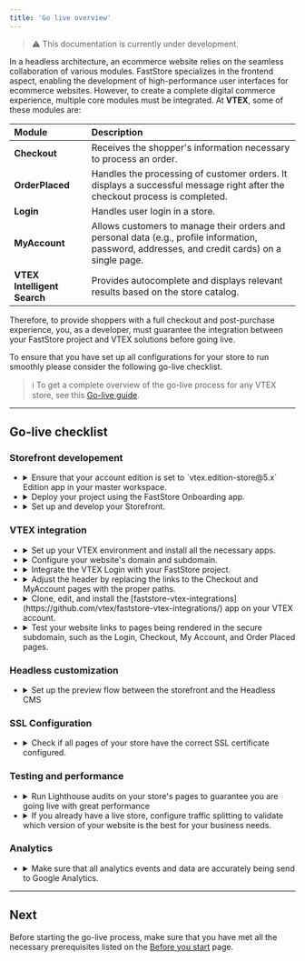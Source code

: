 ```yaml
---
title: 'Go live overview'
---
```


>⚠️ This documentation is currently under development.

In a headless architecture, an ecommerce website relies on the seamless collaboration of various modules. FastStore specializes in the frontend aspect, enabling the development of high-performance user interfaces for ecommerce websites. However, to create a complete digital commerce experience, multiple core modules must be integrated. At **VTEX**, some of these modules are:

| Module                      | Description                                                                                                                             |
| :-------------------------- | :-------------------------------------------------------------------------------------------------------------------------------------- |
| **Checkout**                | Receives the shopper's information necessary to process an order.                                                                       |
| **OrderPlaced**             | Handles the processing of customer orders. It displays a successful message right after the checkout process is completed.                                                            |
| **Login**                   | Handles user login in a store.                                                                                                          |
| **MyAccount**               | Allows customers to manage their orders and personal data (e.g., profile information, password, addresses, and credit cards) on a single page. |
| **VTEX Intelligent Search** | Provides autocomplete and displays relevant results based on the store catalog.                                                                 |

Therefore, to provide shoppers with a full checkout and post-purchase experience, you, as a developer, must guarantee the integration between your FastStore project and VTEX solutions before going live.

To ensure that you have set up all configurations for your store to run smoothly please consider the following go-live checklist.

>ℹ️ To get a complete overview of the go-live process for any VTEX store, see this [Go-live guide](https://help.vtex.com/tracks/go-live-your-store--4Ns5FxIiksmjsdX2yOTduM/1iP90RcJvlrfQhnlxM54wo).

---

## Go-live checklist

### Storefront developement

<ul class="nx-section-checklist">
<li>
<CheckboxField label="Checking the account edition" id="checkboxfield-account" />
<details>
<summary>Ensure that your account edition is set to `vtex.edition-store@5.x` Edition app in your master workspace.</summary>

<table class="nx-simple-table">
<thead>
<tr>
    <th>Management</th>
    <th>Reference</th>
</tr>
</thead>
<tbody>
<tr>
    <td>Agency and VTEX Support</td>
    <td>If your account uses a different Edition App version, <a href="https://help.vtex.com/en/support">open a support ticket</a> requesting the installation of the vtex.edition-store@5.x.</td>
</tr>
</tbody>
</table>
</details>
</li>
<li>
<CheckboxField label="Deploying with FastStore Onboarding" id="checkboxfield-onboarding" />
<details>
<summary>Deploy your project using the FastStore Onboarding app.</summary>

<table class="nx-simple-table">
<thead>
<tr>
    <th>Management</th>
    <th>Reference</th>
</tr>
</thead>
<tbody>
<tr>
    <td>Agency</td>
    <td><a class="" href="/docs/guides/faststore/getting-started-1-faststore-onboarding-overview">FastStore Onboarding</a></td>
</tr>
</tbody>
</table>
</details>
</li>
<li>
<CheckboxField label="Setting up the project" id="checkboxfield-setting-up" />
<details>
<summary>Set up and develop your Storefront.</summary>

<table class="nx-simple-table">
<thead>
<tr>
  <th>Management</th>
  <th>Reference</th>
</tr>
</thead>
<tbody>
<tr>
  <td>Agency</td>
  <td><a href="/docs/getting-started/2-setting-up-the-project">Setting up the project</a></td>
</tr>
</tbody>
</table>

</details>
</li>
</ul>

### VTEX integration

<ul class="nx-section-checklist">
<li>
<CheckboxField label="Setting up a VTEX account" id="checkboxfield-account" />
<details>
<summary>Set up your VTEX environment and install all the necessary apps.</summary>

<table class="nx-simple-table">
<thead>
<tr>
<th>Management</th>
<th>Reference</th>
</tr>
</thead>
<tbody>
<tr>
<td>Agency</td>
<td><a href="/docs/guides/faststore/go-live-1-setting-up-vtex-account-for-faststore">Setting up a VTEX account for FastStore</a></td>
</tr>
</tbody>
</table>

</details>
</li>

<li>
<CheckboxField label="Configuring external DNS for a custom domain" id="checkboxfield-dns" />
<details>
<summary>Configure your website's domain and subdomain.</summary>

<table class="nx-simple-table">
<thead>
<tr>
<th>Management</th>
<th>Reference</th>
</tr>
</thead>
<tbody>
<tr>
<td>Agency and VTEX Support</td>
<td><a href="/docs/guides/faststore/go-live-2-configuring-external-dns">Configuring external DNS for a custom domain</a></td>
</tr>
</tbody>
</table>

</details>
</li>

<li>
<CheckboxField label="Integrating the VTEX Login" id="checkboxfield-login" />
<details>
<summary>Integrate the VTEX Login with your FastStore project.</summary>

<table class="nx-simple-table">
<thead>
<tr>
    <th>Management</th>
    <th>Reference</th>
</tr>
</thead>
<tbody>
<tr>
    <td>Agency and VTEX Support</td>
    <td><a href="/docs/guides/faststore/go-live-3-integrating-the-the-vtex-login">Integrating the VTEX Login</a></td>
</tr>
</tbody>
</table>

</details>
</li>

<li>
<CheckboxField label="Integrating the VTEX Checkout" id="checkboxfield-checkout" />
<details>
<summary>Adjust the header by replacing the links to the Checkout and MyAccount pages with the proper paths.</summary>

<table class="nx-simple-table">
<thead>
<tr>
    <th>Management</th>
    <th>Reference</th>
</tr>
</thead>
<tbody>
<tr>
    <td>Agency and VTEX Support</td>
    <td><a href="/docs/guides/faststore/go-live-4-integrating-the-vtex-checkout">Integrating the VTEX Checkout</a></td>
</tr>
</tbody>
</table>

</details>
</li>

<li>
<CheckboxField label="Integrating the VTEX Order Placed and My Account" id="checkboxfield-my-account" />
<details>
<summary>Clone, edit, and install the [faststore-vtex-integrations](https://github.com/vtex/faststore-vtex-integrations/) app on your VTEX account.</summary>

<table class="nx-simple-table">
<thead>
<tr>
  <th>Management</th>
  <th>Reference</th>
</tr>
</thead>
<tbody>
<tr>
  <td>Agency and VTEX Support</td>
  <td><a href="/docs/guides/faststore/go-live-5-integrating-the-vtex-order-placed-and-my-account">Integrating the VTEX Order Placed and My Account</a></td>
</tr>
</tbody>
</table>
</details>
</li>

<li>
<CheckboxField label="Checking the pages in the secure domain" id="checkboxfield-domain" />
<details>
<summary>Test your website links to pages being rendered in the secure subdomain, such as the Login, Checkout, My Account, and Order Placed pages.</summary>

**Management**: Agency
</details>
</li>
</ul>

### Headless customization

<ul class="nx-section-checklist">
<li>
<CheckboxField label="Integrating the storefront with VTEX Headless CMS" id="checkboxfield-cms" />
<details>
<summary>Set up the preview flow between the storefront and the Headless CMS</summary>

<table class="nx-simple-table">
<thead>
<tr>
    <th>Management</th>
    <th>Reference</th>
</tr>
</thead>
<tbody>
<tr>
    <td>Agency</td>
    <td><a href="">VTEX Headless CMS</a></td>
</tr>
</tbody>
</table>

</details>
</li>
</ul>

### SSL Configuration

<ul class="nx-section-checklist">
<li>
<CheckboxField label="Checking the pages SSL certificate" id="checkboxfield-ssl" />
<details>
<summary>Check if all pages of your store have the correct SSL certificate configured.</summary>

**Management:** Agency
</details>
</li>
</ul>


### Testing and performance

<ul class="nx-section-checklist">
<li>
<CheckboxField label="Performing Lighthouse audits" id="checkboxfield-lh" />
<details>
<summary>Run Lighthouse audits on your store's pages to guarantee you are going live with great performance</summary>

**Management:** Agency
<ul>
<li>- Run Lighthouse audits on your store's Home Page, Product Listing Page (PLP), Product Details Page (PDP), and custom pages.</li>
<li>- All pages must have Lighthouse Score equal or more than 60 on mobile devices.</li>
<li>- Any publication will be automatically blocked by the system until all checks pass.</li>
</ul>
</details>
</li>
<li>
<CheckboxField label="Setting up Traffic Splitting" id="checkboxfield-traffic" />
<details>
<summary>If you already have a live store, configure traffic splitting to validate which version of your website is the best for your business needs.</summary>

**Management:** VTEX Support
</details>
</li>
</ul>

### Analytics

<ul class="nx-section-checklist">
<li>
<CheckboxField label="Managing the Analytics module" id="checkboxfield-analytics" />
<details>
<summary>Make sure that all analytics events and data are accurately being send to Google Analytics.</summary>

<table class="nx-simple-table">
<thead>
<tr>
    <th>Management</th>
    <th>Reference</th>
</tr>
</thead>
<tbody>
<tr>
    <td>Agency</td>
    <td>Coming soon!</td>
</tr>
</tbody>
</table>
</details>
</li>
</ul>

---

## Next

Before starting the go-live process, make sure that you have met all the necessary prerequisites listed on the [Before you start](/docs/faststore/go-live-before-you-start) page.

